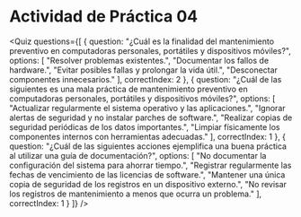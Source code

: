 
# Actividad de Práctica 04

<Quiz questions={[
  {
    question: "¿Cuál es la finalidad del mantenimiento preventivo en computadoras personales, portátiles y dispositivos móviles?",
    options: [
      "Resolver problemas existentes.",
      "Documentar los fallos de hardware.",
      "Evitar posibles fallas y prolongar la vida útil.",
      "Desconectar componentes innecesarios."
    ],
    correctIndex: 2
  },
  {
    question: "¿Cuál de las siguientes es una mala práctica de mantenimiento preventivo en computadoras personales, portátiles y dispositivos móviles?",
    options: [
      "Actualizar regularmente el sistema operativo y las aplicaciones.",
      "Ignorar alertas de seguridad y no instalar parches de software.",
      "Realizar copias de seguridad periódicas de los datos importantes.",
      "Limpiar físicamente los componentes internos con herramientas adecuadas."
    ],
    correctIndex: 1
  },
  {
    question: "¿Cuál de las siguientes acciones ejemplifica una buena práctica al utilizar una guía de documentación?",
    options: [
      "No documentar la configuración del sistema para ahorrar tiempo.",
      "Registrar regularmente las fechas de vencimiento de las licencias de software.",
      "Mantener una única copia de seguridad de los registros en un dispositivo externo.",
      "No revisar los registros de mantenimiento a menos que ocurra un problema."
    ],
    correctIndex: 1
  }
]} />